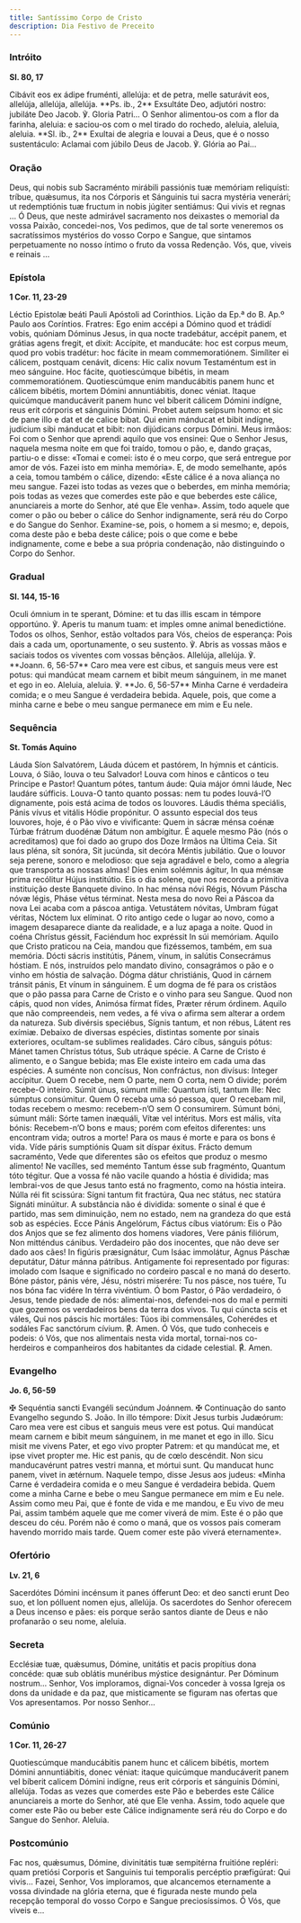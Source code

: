 ```yaml
---
title: Santíssimo Corpo de Cristo
description: Dia Festivo de Preceito
---
```


### Intróito

**Sl. 80, 17**

<div class="side-by-side not-content">
  <span>
    Cibávit eos ex ádipe fruménti, allelúja: et de petra, melle saturávit eos,
    allelúja, allelúja, allelúja. **Ps. ib., 2** Exsultáte Deo, adjutóri nostro:
    jubiláte Deo Jacob. ℣. Gloria Patri...
  </span>
  <span>
    O Senhor alimentou-os com a flor da farinha, aleluia: e saciou-os com o mel
    tirado do rochedo, aleluia, aleluia, aleluia. **Sl. ib., 2** Exultai de
    alegria e louvai a Deus, que é o nosso sustentáculo: Aclamai com júbilo Deus
    de Jacob. ℣. Glória ao Pai...
  </span>
</div>

### Oração

<div class="side-by-side not-content">
  <span>
    Deus, qui nobis sub Sacraménto mirábili passiónis tuæ memóriam reliquísti:
    tríbue, quǽsumus, ita nos Córporis et Sánguinis tui sacra mystéria venerári;
    ut redemptiónis tuæ fructum in nobis júgiter sentiámus: Qui vivis et regnas
    ...
  </span>
  <span>
    Ó Deus, que neste admirável sacramento nos deixastes o memorial da vossa
    Paixão, concedei-nos, Vos pedimos, que de tal sorte veneremos os
    sacratíssimos mystérios do vosso Corpo e Sangue, que sintamos perpetuamente
    no nosso íntimo o fruto da vossa Redenção. Vós, que, viveis e reinais ...
  </span>
</div>

### Epístola

**1 Cor. 11, 23-29**

<div class="side-by-side not-content">
  <span>Léctio Epistolæ beáti Pauli Apóstoli ad Corinthios.</span>
  <span>Lição da Ep.ª do B. Ap.º Paulo aos Coríntios.</span>
  <span>
    Fratres: Ego enim accépi a Dómino quod et trádidí vobis, quóniam Dóminus
    Jesus, in qua nocte tradebátur, accépit panem, et grátias agens fregit, et
    dixit: Accípite, et manducáte: hoc est corpus meum, quod pro vobis tradétur:
    hoc fácite in meam commemoratiónem. Simíliter ei cálicem, postquam cenávit,
    dicens: Hic calix novum Testaméntum est in meo sánguine. Hoc fácite,
    quotiescúmque bibétis, in meam commemoratiónem. Quotiescúmque enim
    manducábitis panem hunc et cálicem bibétis, mortem Dómini annuntiábitis,
    donec véniat. Itaque quicúmque manducáverit panem hunc vel bíberit cálicem
    Dómini indígne, reus erit córporis et sánguinis Dómini. Probet autem seípsum
    homo: et sic de pane illo e dat et de calice bibat. Qui enim mánducat et
    bibit indígne, judícium sibi mánducat et bibit: non dijúdicans corpus
    Dómini.
  </span>
  <span>
    Meus irmãos: Foi com o Senhor que aprendi aquilo que vos ensinei: Que o
    Senhor Jesus, naquela mesma noite em que foi traído, tomou o pão, e, dando
    graças, partiu-o e disse: «Tomai e comei: isto é o meu corpo, que será
    entregue por amor de vós. Fazei isto em minha memória». E, de modo
    semelhante, após a ceia, tomou também o cálice, dizendo: «Este cálice é a
    nova aliança no meu sangue. Fazei isto todas as vezes que o beberdes, em
    minha memória; pois todas as vezes que comerdes este pão e que beberdes este
    cálice, anunciareis a morte do Senhor, até que Ele venha». Assim, todo
    aquele que comer o pão ou beber o cálice do Senhor indignamente, será réu do
    Corpo e do Sangue do Senhor. Examine-se, pois, o homem a si mesmo; e,
    depois, coma deste pão e beba deste cálice; pois o que come e bebe
    indignamente, come e bebe a sua própria condenação, não distinguindo o Corpo
    do Senhor.
  </span>
</div>

### Gradual

**Sl. 144, 15-16**

<div class="side-by-side not-content">
  <span>
    Oculi ómnium in te sperant, Dómine: et tu das illis escam in témpore
    opportúno. ℣. Aperis tu manum tuam: et imples omne animal benedictióne.
  </span>
  <span>
    Todos os olhos, Senhor, estão voltados para Vós, cheios de esperança: Pois
    dais a cada um, oportunamente, o seu sustento. ℣. Abris as vossas mãos e
    saciais todos os viventes com vossas bênçãos.
  </span>
  <span>
    Allelúja, allelúja. ℣. **Joann. 6, 56-57** Caro mea vere est cibus, et
    sanguis meus vere est potus: qui mandúcat meam carnem et bibit meum
    sánguinem, in me manet et ego in eo.
  </span>
  <span>
    Aleluia, aleluia. ℣. **Jo. 6, 56-57** Minha Carne é verdadeira comida; e o
    meu Sangue é verdadeira bebida. Aquele, pois, que come a minha carne e bebe
    o meu sangue permanece em mim e Eu nele.
  </span>
</div>

### Sequência

**St. Tomás Aquino**

<div class="side-by-side not-content">
  <span>
    Láuda Síon Salvatórem, Láuda dúcem et pastórem, In hýmnis et cánticis.
  </span>
  <span>
    Louva, ó Sião, louva o teu Salvador! Louva com hinos e cânticos o teu
    Principe e Pastor!
  </span>
  <span>
    Quantum pótes, tantum áude: Quia májor ómni láude, Nec laudáre súfficis.
  </span>
  <span>
    Louva-O tanto quanto possas: nem tu podes louvá-l’O dignamente, pois está
    acima de todos os louvores.
  </span>
  <span>Láudis théma speciális, Pánis vívus et vitális Hódie propónitur.</span>
  <span>
    O assunto especial dos teus louvores, hoje, é o Pão vivo e vivificante:
  </span>
  <span>
    Quem in sácræ ménsa coénæ Túrbæ frátrum duodénæ Dátum non ambígitur.
  </span>
  <span>
    É aquele mesmo Pão (nós o acreditamos) que foi dado ao grupo dos Doze Irmãos
    na Última Ceia.
  </span>
  <span>
    Sit laus pléna, sít sonóra, Sit jucúnda, sit decóra Méntis jubilátio.
  </span>
  <span>
    Que o louvor seja perene, sonoro e melodioso: que seja agradável e belo,
    como a alegria que transporta as nossas almas!
  </span>
  <span>
    Díes enim solémnis ágitur, In qua ménsæ príma recólitur Hújus institútio.
  </span>
  <span>
    Eis o dia solene, que nos recorda a primitiva instituição deste Banquete
    divino.
  </span>
  <span>
    In hac ménsa nóvi Régis, Nóvum Páscha nóvæ légis, Pháse vétus términat.
  </span>
  <span>
    Nesta mesa do novo Rei a Páscoa da nova Lei acaba com a páscoa antiga.
  </span>
  <span>Vetustátem nóvitas, Umbram fúgat véritas, Nóctem lux elíminat.</span>
  <span>
    O rito antigo cede o lugar ao novo, como a imagem desaparece diante da
    realidade, e a luz apaga a noite.
  </span>
  <span>
    Quod in coéna Chrístus géssit, Faciéndum hoc expréssit In súi memóriam.
  </span>
  <span>
    Aquilo que Cristo praticou na Ceia, mandou que fizéssemos, também, em sua
    memória.
  </span>
  <span>
    Dócti sácris institútis, Pánem, vínum, in salútis Consecrámus hóstiam.
  </span>
  <span>
    E nós, instruídos pelo mandato divino, consagrámos o pão e o vinho em hóstia
    de salvação.
  </span>
  <span>
    Dógma dátur christiánis, Quod in cárnem tránsit pánis, Et vínum in
    sánguinem.
  </span>
  <span>
    É um dogma de fé para os cristãos que o pão passa para Carne de Cristo e o
    vinho para seu Sangue.
  </span>
  <span>
    Quod non cápis, quod non vídes, Animósa fírmat fídes, Præter rérum órdinem.
  </span>
  <span>
    Aquilo que não compreendeis, nem vedes, a fé viva o afirma sem alterar a
    ordem da natureza.
  </span>
  <span>
    Sub divérsis speciébus, Sígnis tantum, et non rébus, Látent res exímiæ.
  </span>
  <span>
    Debaixo de diversas espécies, distintas somente por sinais exteriores,
    ocultam-se sublimes realidades.
  </span>
  <span>
    Cáro cíbus, sánguis pótus: Mánet tamen Chrístus tótus, Sub utráque spécie.
  </span>
  <span>
    A Carne de Cristo é alimento, e o Sangue bebida; mas Ele existe inteiro em
    cada uma das espécies.
  </span>
  <span>
    A suménte non concísus, Non confráctus, non divísus: Integer accípitur.
  </span>
  <span>
    Quem O recebe, nem O parte, nem O corta, nem O divide; porém recebe-O
    inteiro.
  </span>
  <span>
    Súmit únus, súmunt mille: Quantum ísti, tantum ílle: Nec súmptus consúmitur.
  </span>
  <span>
    Quem O receba uma só pessoa, quer O recebam mil, todas recebem o mesmo:
    recebem-n’O sem O consumirem.
  </span>
  <span>
    Súmunt bóni, súmunt máli: Sórte tamen inæquáli, Vítæ vel intéritus. Mors est
    mális, víta bónis:
  </span>
  <span>
    Recebem-n’O bons e maus; porém com efeitos diferentes: uns encontram vida;
    outros a morte! Para os maus é morte e para os bons é vida.
  </span>
  <span>
    Víde páris sumptiónis Quam sit díspar éxitus. Frácto demum sacraménto,
  </span>
  <span>Vede que diferentes são os efeitos que produz o mesmo alimento!</span>
  <span>
    Ne vacílles, sed meménto Tantum ésse sub fragménto, Quantum tóto tégitur.
  </span>
  <span>
    Que a vossa fé não vacile quando a hóstia é dividida; mas lembrai-vos de que
    Jesus tanto está no fragmento, como na hóstia inteira.
  </span>
  <span>
    Núlla réi fit scissúra: Sígni tantum fit fractúra, Qua nec státus, nec
    statúra Signáti minúitur.
  </span>
  <span>
    A substância não é dividida: somente o sinal é que é partido, mas sem
    diminuição, nem no estado, nem na grandeza do que está sob as espécies.
  </span>
  <span>Ecce Pánis Angelórum, Fáctus cíbus viatórum:</span>
  <span>Eis o Pão dos Anjos que se fez alimento dos homens viadores,</span>
  <span>Vere pánis filiórum, Non mitténdus cánibus.</span>
  <span>Verdadeiro pão dos inocentes, que não deve ser dado aos cães!</span>
  <span>
    In figúris præsignátur, Cum Isáac immolátur, Agnus Páschæ deputátur, Dátur
    mánna pátribus.
  </span>
  <span>
    Antigamente foi representado por figuras: imolado com Isaque e significado
    no cordeiro pascal e no maná do deserto.
  </span>
  <span>
    Bóne pástor, pánis vére, Jésu, nóstri miserére: Tu nos pásce, nos tuére, Tu
    nos bóna fac vidére In térra vivéntium.
  </span>
  <span>
    Ó bom Pastor, ó Pão verdadeiro, ó Jesus, tende piedade de nós:
    alimentai-nos, defendei-nos do mal e permiti que gozemos os verdadeiros bens
    da terra dos vivos.
  </span>
  <span>
    Tu qui cúncta scis et váles, Qui nos páscis hic mortáles: Túos ibi
    commensáles, Coherédes et sodáles Fac sanctórum cívium.
    <span class="text-red-500">℟.</span> Amen.
  </span>
  <span>
    Ó Vós, que tudo conheceis e podeis: ó Vós, que nos alimentais nesta vida
    mortal, tornai-nos co-herdeiros e companheiros dos habitantes da cidade
    celestial. <span class="text-red-500">℟.</span> Amen.
  </span>
</div>

### Evangelho

**Jo. 6, 56-59**

<div class="side-by-side not-content">
  <span>
    <span class="text-red-500">✠</span> Sequéntia sancti Evangéli secúndum
    Joánnem.
  </span>
  <span>
    <span class="text-red-500">✠</span> Continuação do santo Evangelho segundo
    S. João.
  </span>
  <span>
    In illo témpore: Dixit Jesus turbis Judæórum: Caro mea vere est cibus et
    sanguis meus vere est potus. Qui mandúcat meam carnem e bibit meum
    sánguinem, in me manet et ego in illo. Sicu misit me vivens Pater, et ego
    vivo propter Patrem: et qu mandúcat me, et ipse vivet propter me. Hic est
    panis, qu de cœlo descéndit. Non sicu manducavérunt patres vestri manna, et
    mórtui sunt. Qu manducat hunc panem, vivet in ætérnum.
  </span>
  <span>
    Naquele tempo, disse Jesus aos judeus: «Minha Carne é verdadeira comida e o
    meu Sangue é verdadeira bebida. Quem come a minha Carne e bebe o meu Sangue
    permanece em mim e Eu nele. Assim como meu Pai, que é fonte de vida e me
    mandou, e Eu vivo de meu Pai, assim também aquele que me comer viverá de
    mim. Este é o pão que desceu do céu. Porém não é como o maná, que os vossos
    pais comeram havendo morrido mais tarde. Quem comer este pão viverá
    eternamente».
  </span>
</div>

### Ofertório

**Lv. 21, 6**

<div class="side-by-side not-content">
  <span>
    Sacerdótes Dómini incénsum it panes ófferunt Deo: et deo sancti erunt Deo
    suo, et lon pólluent nomen ejus, allelúja.
  </span>
  <span>
    Os sacerdotes do Senhor oferecem a Deus incenso e pães: eis porque serão
    santos diante de Deus e não profanarão o seu nome, aleluia.
  </span>
</div>

### Secreta

<div class="side-by-side not-content">
  <span>
    Ecclésiæ tuæ, quǽsumus, Dómine, unitátis et pacis propítius dona concéde:
    quæ sub oblátis munéribus mýstice designántur. Per Dóminum nostrum...
  </span>
  <span>
    Senhor, Vos imploramos, dignai-Vos conceder à vossa Igreja os dons da
    unidade e da paz, que misticamente se figuram nas ofertas que Vos
    apresentamos. Por nosso Senhor...
  </span>
</div>

### Comúnio

**1 Cor. 11, 26-27**

<div class="side-by-side not-content">
  <span>
    Quotiescúmque manducábitis panem hunc et cálicem bibétis, mortem Dómini
    annuntiábitis, donec véniat: itaque quicúmque manducáverit panem vel bíberit
    calicem Dómini indígne, reus erit córporis et sánguinis Dómini, allelúja.
  </span>
  <span>
    Todas as vezes que comerdes este Pão e beberdes este Cálice anunciareis a
    morte do Senhor, até que Ele venha. Assim, todo aquele que comer este Pão ou
    beber este Cálice indignamente será réu do Corpo e do Sangue do Senhor.
    Aleluia.
  </span>
</div>

### Postcomúnio

<div class="side-by-side not-content">
  <span>
    Fac nos, quǽsumus, Dómine, divinitátis tuæ sempitérna fruitióne repléri:
    quam pretiósi Corporis et Sanguinis tui temporalis percéptio præfigúrat: Qui
    vivis...
  </span>
  <span>
    Fazei, Senhor, Vos imploramos, que alcancemos eternamente a vossa divindade
    na glória eterna, que é figurada neste mundo pela recepção temporal do vosso
    Corpo e Sangue preciosíssimos. Ó Vós, que viveis e...
  </span>
</div>
